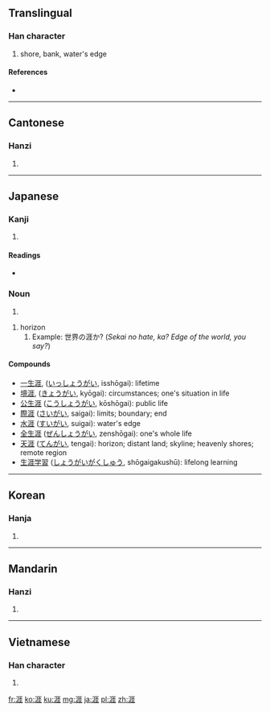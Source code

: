 ==Translingual==

===Han character===
{{Han char|rn=85|rad=水|as=08|sn=11|four=3111<sub>4</sub>|canj=水一土土 (EMGG)}}

# shore, bank, water's edge

====References====
* {{Han ref|kx=0627.380|dkj=17582|dj=1029.240|hdz=31643.070|uh=6DAF|ud=28079|bh=B250|bd=45648}}

----

==Cantonese==

===Hanzi===
{{yue-hanzi|jyut=|y=ngaai4}}

# {{defn|lang=yue|sort=水08}}

----

==Japanese==

===Kanji===
{{ja-kanji|grade=c|rs=水08}}

# {{defn|lang=ja|sort=水08}}

====Readings====
* {{ja-readings|on=[[がい]] (gai)|kun=[[きし]] (kishi), [[はて]] (hate)}}

===Noun===
{{head|ja|noun|sc=Jpan}}{{attention|ja|needs inflection template}}

# {{ja-noun|(k)|hira=はて|rom=hate}}

# horizon
## Example: 世界の涯か? (''Sekai no hate, ka? Edge of the world, you say?'')

====Compounds====
* [[一生涯]], ([[いっしょうがい]], isshōgai): lifetime
* [[境涯]], ([[きょうがい]], kyōgai): circumstances; one's situation in life
* [[公生涯]] ([[こうしょうがい]], kōshōgai): public life
* [[際涯]] ([[さいがい]], saigai): limits; boundary; end
* [[水涯]] ([[すいがい]], suigai): water's edge
* [[全生涯]] ([[ぜんしょうがい]], zenshōgai): one's whole life
* [[天涯]] ([[てんがい]], tengai): horizon; distant land; skyline; heavenly shores; remote region
* [[生涯学習]] ([[しょうがいがくしゅう]], shōgaigakushū): lifelong learning

----

==Korean==

===Hanja===
{{ko-hanja|hangeul=[[애]], [[의]]|eumhun=|rv=ae, ui|mr=ae, ŭi|y=ay, uy}}

# {{defn|lang=ko|sort=水08}}

----

==Mandarin==

===Hanzi===
{{cmn-hanzi|pin=[[shì]] ([[shi4]]), [[yá]] ([[ya2]]), [[yì]] ([[yi4]])|wg=shih<sup>4</sup>, ya<sup>2</sup>, i<sup>4</sup>}}

# {{defn|lang=cmn|sort=水08}}

----

==Vietnamese==

===Han character===
{{vi-hantu|[[nhai]], [[rượi]], [[nhười]], [[rười]], [[nhầy]]|rs=水08}}

# {{defn|lang=vi|sort=水08}}

[[fr:涯]]
[[ko:涯]]
[[ku:涯]]
[[mg:涯]]
[[ja:涯]]
[[pl:涯]]
[[zh:涯]]